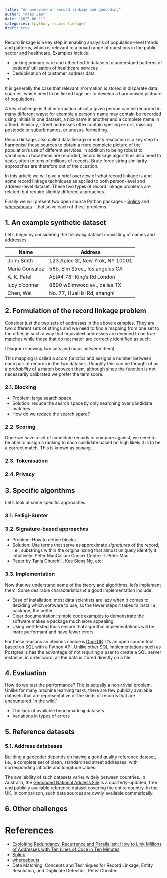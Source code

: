 ```yaml
---
title: "An overview of record linkage and geocoding"
author: "Alex Lee"
date: "2025-06-11"
categories: [python, record linkage]
draft: true
---
```


Record linkage is a key step in enabling analysis of population-level trends and patterns, which is relevant to a broad range of questions in the public sector and healthcare. Examples include:

- Linking primary care and other health datasets to understand patterns of patients' utilisation of healthcare services
- Deduplication of customer address data
- 

It is generally the case that relevant information is stored in disparate data sources, which need to be linked together to develop a harmonised pictuure of populations.

A key challenge is that information about a given person can be recorded in many different ways: for example a person's name may contain be recorded using initials in one dataset, a nickname in another and a complete name in a third.  Similarly, street addresses often contain spelling errors, missing postcode or suburb names, or unusual formatting. 

Record linkage, also called data linkage or entity resolution is a key step to harmonise these sources to obtain a more complete picture of the population's use of different services. In addition to being robust to variations in how items are recorded, record linkage algorithms also need to scale, often to tens of millions of records. Brute force string similarity approaches are therefore out of the question.

In this article we will give a brief overview of what record linkage is and some record linkage techniques as applied to both person-level and address-level dataset. These two types of record linkage problems are related, but require slightly different approaches.

Finally we will present two open source Python packages - [Splink](https://moj-analytical-services.github.io/splink/index.html) and [whereabouts](https://pypi.org/project/whereabouts/) - that solve each of these problems.

## 1. An example synthetic dataset

Let's begin by considering the following dataset consisting of names and addresses.

| Name             | Address                           |
|------------------|------------------------------------|
| Jonh Smth        | 123 Aplee St, New Yrok, NY 10001   |
| Maria Gonsalez   | 56b, Elm Street, los angeles CA    |
| A. K. Patel      | Apt#4 78-King's Rd London          |
| lucy o'conner    | 8890 wElmwood av., dallas TX       |
| Chen, Wei        | No. 77, HuaiHai Rd, shanghi        |


## 2. Formulation of the record linkage problem

Consider just the two sets of addresses in the above examples. They are two different sets of strings and we need to find a mapping from one set to the other, in such a way that equivalent addresses are deemed to be true matches while those that do not match are correctly identified as such.

(Diagram showing two sets and maps between them)

This mapping is called a *score function* and assigns a number between each pair of records in the two datasets. Roughly this can be thought of as a *probability* of a match between them, although since the function is not necessarily calibrated we prefer the term score.

### 2.1. Blocking

- Problem: large search space
- Solution: reduce the search space by only searching over candidate matches
- How do we reduce the search space?

### 2.2. Scoring

Once we have a set of candidate records to compare against, we need to be able to assign a ranking to each candidate based on high likely it is to be a correct match. This is known as *scoring*.

### 2.3. Tokenisation

### 2.4. Privacy 

## 3. Specific algorithms

Let's look at some specific approaches

### 3.1. Felligi-Sunter


### 3.2. Signature-based approaches

- Problem: How to define blocks
- Solution: Use terms that serve as approximate *signatures* of the record, i.e., substrings within the original string that almost uniquely identify it. Intuitively: Peter MacCallum Cancer Centre -> Peter Mac
- Paper by Tania Churchill, Kee Siong Ng, etc:

### 3.3. Implementation

Now that we understand some of the theory and algorithms, let's implement them. Some desirable characteristics of a good implementation include:

- Ease of installation: most data scientists are lazy when it comes to deciding which software to use, so the fewer steps it takes to install a package, the better
- Clear documentation: simple code examples to demonstrate the software makes a package much more appealing.
- Using well-tested tools ensure that algorithm implementations will be more performant and have fewer errors

For these reasons an obvious choice is [DuckDB](https://duckdb.org/). It's an open source tool based on SQL with a Python API. Unlike other SQL implementations such as Postgres is has the advantage of not requiring a user to create a SQL server instance, in order word, all the data is stored directly on a file.


## 4. Evaluation

How do we test the performance? This is actually a non-trivial problem. Unlike for many machine learning tasks, there are few publicly available datasets that are representative of the kinds of records that are encountered 'in the wild.'

- The lack of available benchmarking datasets
- Variations in types of errors


## 5. Reference datasets

### 5.1. Address databases
Building a geocoder depends on having a good quality reference dataset, i.e., a complete set of clean, standardised street addresses, with corresponding latitude and longitude values. 

The availability of such datasets varies widely between countries. In Australia, the [Geocoded National Address File](https://data.gov.au/data/dataset/geocoded-national-address-file-g-naf) is a quarterly-updated, free and publicly available reference dataset covering the entire country. In the UK, in comparison, such data sources are ownly available commerically. 


## 6. Other challenges

<h1>References</h1>
- [Exploiting Redundancy, Recurrence and Parallelism: How to Link Millions of Addresses with Ten Lines of Code in Ten Minutes](https://arxiv.org/abs/1708.01402)
- [Splink](https://moj-analytical-services.github.io/splink/index.html)
- [whereabouts](https://github.com/ajl2718/whereabouts)
- Data Matching: Concepts and Techniques for Record Linkage, Entity Resolution, and Duplicate Detection, Peter Christen